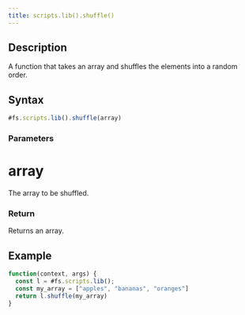 ```yaml
---
title: scripts.lib().shuffle()
---
```


## Description

A function that takes an array and shuffles the elements into a random order.

## Syntax

```js
#fs.scripts.lib().shuffle(array)
```

### Parameters

# array

The array to be shuffled.

### Return

Returns an array.

## Example

```js
function(context, args) {
  const l = #fs.scripts.lib();
  const my_array = ["apples", "bananas", "oranges"]
  return l.shuffle(my_array)
}
```

